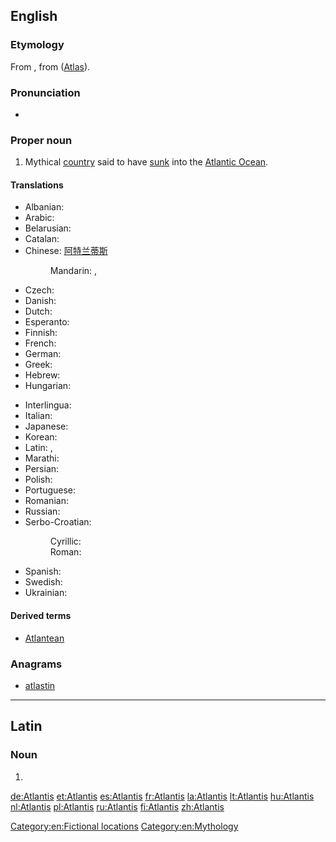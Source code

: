 ==English==

===Etymology===
From {{etyl|grc|en}} {{term|Ἀτλαντίς|tr=Atlantis|lang=grc|sc=polytonic}}, from {{l/grc|Ἄτλας}} ([[Atlas]]).

===Pronunciation===
* {{IPA|/ətˈlæntəs/|lang=en}}

===Proper noun===
{{en-proper noun}}

# Mythical [[country]] said to have [[sink|sunk]] into the [[Atlantic Ocean]].

====Translations====
{{trans-top|mythical country said to have sunk into the ocean}}
* Albanian: {{t|sq|Atlantida}}
* Arabic: {{t|ar|أطلانطس|sc=Arab}}
* Belarusian: {{t|be|Атланты́да|f|sc=Cyrl}}
* Catalan: {{t|ca|Atlàntida|f}}
* Chinese: [[阿特兰蒂斯]]
*: Mandarin: {{t+|cmn|阿特蘭蒂斯|sc=Hani}}, {{t+|cmn|阿特兰蒂斯|tr=Ātèlándìsī|sc=Hani}}
* Czech: {{t+|cs|Atlantida|f}}
* Danish: {{t|da|Atlantis}}
* Dutch: {{t+|nl|Atlantis}}
* Esperanto: {{t|eo|Atlantido}}
* Finnish: {{t+|fi|Atlantis}}
* French: {{t+|fr|Atlantide|f}}
* German: {{t+|de|Atlantis}}
* Greek: {{t|el|Ατλαντίδα|sc=Grek}}
* Hebrew: {{t|he|אטלנטיס|sc=Hebr}}
* Hungarian: {{t|hu|Atlantisz}}
{{trans-mid}}
* Interlingua: {{t|ia|Atlantida}}
* Italian: {{t|it|Atlantide}}
* Japanese: {{t|ja|アトランティス|tr=Atorantisu|sc=Jpan}}
* Korean: {{t|ko|아틀란티스|sc=Hang}}
* Latin: {{t|la|atlantis insula|f}}, {{t|la|atlantis|f}}
* Marathi: {{t|mr|अट्लॅन्टिस|m|tr=aṭlǎnṭis|sc=Deva}}
* Persian: {{t|fa|آتلانتیس|sc=fa-Arab}}
* Polish: {{t+|pl|Atlantyda|f}}
* Portuguese: {{t|pt|Atlântida|f}}
* Romanian: {{t|ro|Atlantida|f}}
* Russian: {{t+|ru|Атлантида|f|tr=Atlantída}}
* Serbo-Croatian:
*: Cyrillic: {{t|sh|Атланти́да|f}}
*: Roman: {{t|sh|Atlantída|f}}
* Spanish: {{t|es|Atlántida|f}}
* Swedish: {{t|sv|Atlantis|n}}
* Ukrainian: {{t|uk|Атланти́да|f|sc=Cyrl}}
{{trans-bottom}}

====Derived terms====
* [[Atlantean]]

===Anagrams===
* [[atlastin#English|atlastin]]

[[Category:en:Fictional locations]]
[[Category:en:Mythology]]

----

==Latin==

===Noun===
{{la-noun-form|Ātlantis}}

# {{inflection of|Ātlās||gen|s|lang=la}}

[[de:Atlantis]]
[[et:Atlantis]]
[[es:Atlantis]]
[[fr:Atlantis]]
[[la:Atlantis]]
[[lt:Atlantis]]
[[hu:Atlantis]]
[[nl:Atlantis]]
[[pl:Atlantis]]
[[ru:Atlantis]]
[[fi:Atlantis]]
[[zh:Atlantis]]